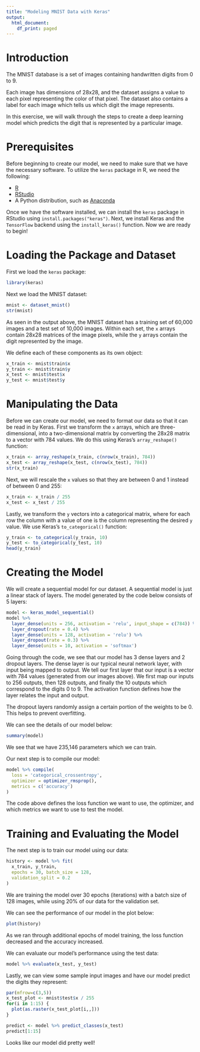 ```yaml
---
title: "Modeling MNIST Data with Keras"
output:
  html_document:
    df_print: paged
---
```


# Introduction

The MNIST database is a set of images containing handwritten digits from 0 to 9.

Each image has dimensions of 28x28, and the dataset assigns a value to each pixel representing the color of that pixel. The dataset also contains a label for each image which tells us which digit the image represents.

In this exercise, we will walk through the steps to create a deep learning model which predicts the digit that is represented by a particular image.

# Prerequisites

Before beginning to create our model, we need to make sure that we have the necessary software. To utilize the `keras` package in R, we need the following:

* [R](https://cran.r-project.org/)
* [RStudio](https://www.rstudio.com/)
* A Python distribution, such as [Anaconda](https://www.anaconda.com/)

Once we have the software installed, we can install the `keras` package in RStudio using `install.packages("keras")`. Next, we install Keras and the `TensorFlow` backend using the `install_keras()` function. Now we are ready to begin!

# Loading the Package and Dataset

First we load the `keras` package:

```r
library(keras)
```

Next we load the MNIST dataset:

```r
mnist <- dataset_mnist()
str(mnist)
```

As seen in the output above, the MNIST dataset has a training set of 60,000 images and a test set of 10,000 images. Within each set, the `x` arrays contain 28x28 matrices of the image pixels, while the `y` arrays contain the digit represented by the image.

We define each of these components as its own object:

```r
x_train <- mnist$train$x
y_train <- mnist$train$y
x_test <- mnist$test$x
y_test <- mnist$test$y
```

# Manipulating the Data

Before we can create our model, we need to format our data so that it can be read in by Keras. First we transform the `x` arrays, which are three-dimensional, into a two-dimensional matrix by converting the 28x28 matrix to a vector with 784 values. We do this using Keras's `array_reshape()` function:

```r
x_train <- array_reshape(x_train, c(nrow(x_train), 784))
x_test <- array_reshape(x_test, c(nrow(x_test), 784))
str(x_train)
```

Next, we will rescale the `x` values so that they are between 0 and 1 instead of between 0 and 255:

```r
x_train <- x_train / 255
x_test <- x_test / 255
```

Lastly, we transform the `y` vectors into a categorical matrix, where for each row the column with a value of one is the column representing the desired `y` value. We use Keras's `to_categorical()` function:

```r
y_train <- to_categorical(y_train, 10)
y_test <- to_categorical(y_test, 10)
head(y_train)
```

# Creating the Model

We will create a sequential model for our dataset. A sequential model is just a linear stack of layers. The model generated by the code below consists of 5 layers:

```r
model <- keras_model_sequential()
model %>% 
  layer_dense(units = 256, activation = 'relu', input_shape = c(784)) %>% 
  layer_dropout(rate = 0.4) %>% 
  layer_dense(units = 128, activation = 'relu') %>% 
  layer_dropout(rate = 0.3) %>% 
  layer_dense(units = 10, activation = 'softmax')
```

Going through the code, we see that our model has 3 dense layers and 2 dropout layers. The dense layer is our typical neural network layer, with input being mapped to output. We tell our first layer that our input is a vector with 784 values (generated from our images above). We first map our inputs to 256 outputs, then 128 outputs, and finally the 10 outputs which correspond to the digits 0 to 9. The activation function defines how the layer relates the input and output.

The dropout layers randomly assign a certain portion of the weights to be 0. This helps to prevent overfitting.

We can see the details of our model below:

```r
summary(model)
```

We see that we have 235,146 parameters which we can train.

Our next step is to compile our model:

```r
model %>% compile(
  loss = 'categorical_crossentropy',
  optimizer = optimizer_rmsprop(),
  metrics = c('accuracy')
)
```

The code above defines the loss function we want to use, the optimizer, and which metrics we want to use to test the model.

# Training and Evaluating the Model

The next step is to train our model using our data:

```r
history <- model %>% fit(
  x_train, y_train,
  epochs = 30, batch_size = 128,
  validation_split = 0.2
)
```

We are training the model over 30 epochs (iterations) with a batch size of 128 images, while using 20% of our data for the validation set.

We can see the performance of our model in the plot below:

```r
plot(history)
```

As we ran through additional epochs of model training, the loss function decreased and the accuracy increased.

We can evaluate our model's performance using the test data:

```r
model %>% evaluate(x_test, y_test)
```

Lastly, we can view some sample input images and have our model predict the digits they represent:

```r
par(mfrow=c(3,5))
x_test_plot <- mnist$test$x / 255
for(i in 1:15) {
  plot(as.raster(x_test_plot[i,,]))
}
```

```r
predict <- model %>% predict_classes(x_test)
predict[1:15]
```

Looks like our model did pretty well!